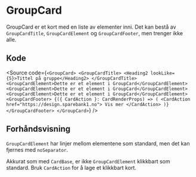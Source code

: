 
<Meta of={GroupCardStories} />

# GroupCard

GroupCard er et kort med en liste av elementer inni. Det kan bestå av `GroupCardTitle`, `GroupCardElement` og `GroupCardFooter`, men trenger ikke alle.

## Kode

<Source
    code={`
<GroupCard>
    <GroupCardTitle>
        <Heading2 lookLike={5}>Tittel på gruppe</Heading2>
    </GroupCardTitle>
    <GroupCardElement>Dette er et element i GroupCard</GroupCardElement>
    <GroupCardElement>Dette er et element i GroupCard</GroupCardElement>
    <GroupCardElement>Dette er et element i GroupCard</GroupCardElement>
    <GroupCardFooter>
        {({ CardAction }: CardRenderProps) => (
            <CardAction href="https://design.sparebank1.no">
                Vis mer
            </CardAction>
        )}
    </GroupCardFooter>
</GroupCard>
`}
/>

## Forhåndsvisning

<Canvas of={GroupCardStories.Standard} />
<Controls of={GroupCardStories.Standard} />

`GroupCardElement` har linjer mellom elementene som standard, men det kan fjernes med `noSeparator`.

<Canvas of={GroupCardStories.NoSeparator} />

Akkurat som med `CardBase`, er ikke `GroupCardElement` klikkbart som standard. Bruk `CardAction` for å lage et klikkbart kort.

<Canvas of={GroupCardStories.WithCardAction} />
